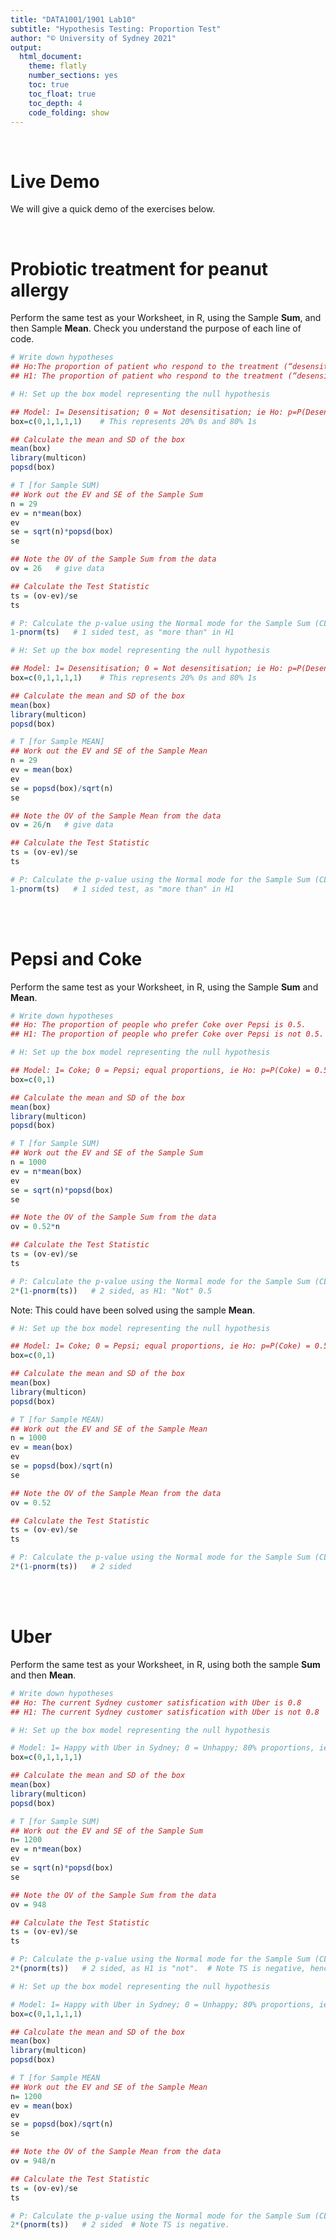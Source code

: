 ```yaml
---
title: "DATA1001/1901 Lab10"
subtitle: "Hypothesis Testing: Proportion Test"
author: "© University of Sydney 2021"
output:
  html_document:
    theme: flatly
    number_sections: yes
    toc: true
    toc_float: true
    toc_depth: 4
    code_folding: show
---
```

<style>
h2 { /* Header 2 */
    font-size: 22px
}
</style>

<style>
h3 { /* Header 3 */
    font-size: 18px
}
</style>

<br>

# Live Demo

We will give a quick demo of the exercises below.

<br>

#  Probiotic treatment for peanut allergy  

Perform the same test as your Worksheet, in R, using the Sample **Sum**, and then Sample **Mean**.
Check you understand the purpose of each line of code.

```r
# Write down hypotheses
## Ho:The proportion of patient who respond to the treatment (“desensitise to peanut allergy”) is 0.8
## H1: The proportion of patient who respond to the treatment (“desensitise to peanut allergy”) is more than 0.8.

# H: Set up the box model representing the null hypothesis

## Model: 1= Desensitisation; 0 = Not desensitisation; ie Ho: p=P(Desensitisation) = 0.8
box=c(0,1,1,1,1)    # This represents 20% 0s and 80% 1s

## Calculate the mean and SD of the box
mean(box)
library(multicon)
popsd(box)

# T [for Sample SUM)
## Work out the EV and SE of the Sample Sum
n = 29
ev = n*mean(box)
ev
se = sqrt(n)*popsd(box)
se

## Note the OV of the Sample Sum from the data
ov = 26   # give data

## Calculate the Test Statistic
ts = (ov-ev)/se   
ts

# P: Calculate the p-value using the Normal mode for the Sample Sum (CLT).
1-pnorm(ts)   # 1 sided test, as "more than" in H1
```


```r
# H: Set up the box model representing the null hypothesis

## Model: 1= Desensitisation; 0 = Not desensitisation; ie Ho: p=P(Desensitisation) = 0.8
box=c(0,1,1,1,1)    # This represents 20% 0s and 80% 1s

## Calculate the mean and SD of the box
mean(box)
library(multicon)
popsd(box)

# T [for Sample MEAN]
## Work out the EV and SE of the Sample Mean
n = 29
ev = mean(box)
ev
se = popsd(box)/sqrt(n)
se

## Note the OV of the Sample Mean from the data
ov = 26/n   # give data

## Calculate the Test Statistic
ts = (ov-ev)/se   
ts

# P: Calculate the p-value using the Normal mode for the Sample Sum (CLT).
1-pnorm(ts)   # 1 sided test, as "more than" in H1
```


<br><br>

# Pepsi and Coke  

Perform the same test as your Worksheet, in R, using the Sample **Sum** and **Mean**.

```r
# Write down hypotheses
## Ho: The proportion of people who prefer Coke over Pepsi is 0.5.
## H1: The proportion of people who prefer Coke over Pepsi is not 0.5.

# H: Set up the box model representing the null hypothesis

## Model: 1= Coke; 0 = Pepsi; equal proportions, ie Ho: p=P(Coke) = 0.5
box=c(0,1) 

## Calculate the mean and SD of the box
mean(box)
library(multicon)
popsd(box)

# T [for Sample SUM)
## Work out the EV and SE of the Sample Sum
n = 1000
ev = n*mean(box)
ev
se = sqrt(n)*popsd(box)
se

## Note the OV of the Sample Sum from the data
ov = 0.52*n

## Calculate the Test Statistic
ts = (ov-ev)/se   
ts

# P: Calculate the p-value using the Normal mode for the Sample Sum (CLT).
2*(1-pnorm(ts))   # 2 sided, as H1: "Not" 0.5
```

Note: This could have been solved using the sample **Mean**. 

```r
# H: Set up the box model representing the null hypothesis

## Model: 1= Coke; 0 = Pepsi; equal proportions, ie Ho: p=P(Coke) = 0.5
box=c(0,1) 

## Calculate the mean and SD of the box
mean(box)
library(multicon)
popsd(box)

# T [for Sample MEAN)
## Work out the EV and SE of the Sample Mean
n = 1000
ev = mean(box)
ev
se = popsd(box)/sqrt(n)
se

## Note the OV of the Sample Mean from the data
ov = 0.52

## Calculate the Test Statistic
ts = (ov-ev)/se   
ts

# P: Calculate the p-value using the Normal mode for the Sample Sum (CLT).
2*(1-pnorm(ts))   # 2 sided
```

<br><br>

# Uber 

Perform the same test as your Worksheet, in R, using both the sample **Sum** and then **Mean**.


```r
# Write down hypotheses
## Ho: The current Sydney customer satisfication with Uber is 0.8
## H1: The current Sydney customer satisfication with Uber is not 0.8

# H: Set up the box model representing the null hypothesis

# Model: 1= Happy with Uber in Sydney; 0 = Unhappy; 80% proportions, ie Ho: p=P(Happy with Uber Sydney) = 0.8
box=c(0,1,1,1,1) 

## Calculate the mean and SD of the box
mean(box)
library(multicon)
popsd(box)

# T [for Sample SUM)
## Work out the EV and SE of the Sample Sum
n= 1200
ev = n*mean(box)
ev
se = sqrt(n)*popsd(box)
se

## Note the OV of the Sample Sum from the data
ov = 948

## Calculate the Test Statistic
ts = (ov-ev)/se   
ts   

# P: Calculate the p-value using the Normal mode for the Sample Sum (CLT).
2*(pnorm(ts))   # 2 sided, as H1 is "not".  # Note TS is negative, hence lower tail area.
```


```r
# H: Set up the box model representing the null hypothesis

# Model: 1= Happy with Uber in Sydney; 0 = Unhappy; 80% proportions, ie Ho: p=P(Happy with Uber Sydney) = 0.8
box=c(0,1,1,1,1) 

## Calculate the mean and SD of the box
mean(box)
library(multicon)
popsd(box)

# T [for Sample MEAN
## Work out the EV and SE of the Sample Mean
n= 1200
ev = mean(box)
ev
se = popsd(box)/sqrt(n)
se

## Note the OV of the Sample Mean from the data
ov = 948/n

## Calculate the Test Statistic
ts = (ov-ev)/se   
ts   

# P: Calculate the p-value using the Normal mode for the Sample Sum (CLT).
2*(pnorm(ts))   # 2 sided  # Note TS is negative.
```


